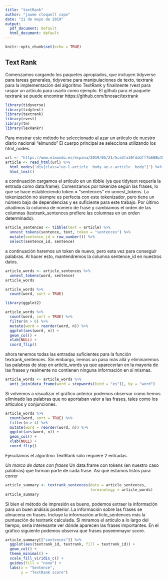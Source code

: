 ```yaml
---
title: "textRank"
author: "jaume cloquell capo"
date: "21 de mayo de 2019"
output:
  pdf_document: default
  html_document: default
---
```


```r
knitr::opts_chunk$set(echo = TRUE)
```

## Text Rank

Comenzamos cargando los paquetes apropiados, que incluyen tidyverse para tareas generales, tidyverse para manipulaciones de texto, textrank para la implementación del algoritmo TextRank y finalmente rvest para raspar un artículo para usarlo como ejemplo. El github para el paquete textrank se puede encontrar https://github.com/bnosac/textrank

```r
library(tidyverse)
library(tidytext)
library(textrank)
library(rvest)
library(tm)
library(lexRankr)
```

Para mostrar este método he seleccionado al azar  un artículo de nuestro diario nacional "elmundo" El cuerpo principal se selecciona utilizando los html_nodes.

```r
url <- "https://www.elmundo.es/espana/2019/05/21/5ce3fa30fdddff7b688b45fa.html"
article <- read_html(url) %>%
  html_nodes('div[class="ue-l-article__body ue-c-article__body"]') %>%
  html_text()
```

a continuación cargamos el artículo en un tibble (ya que tidytext requería la entrada como data.frame). Comenzamos por tokenize según las frases, lo que se hace estableciendo token = "sentences" en unnest_tokens. La tokenización no siempre es perfecta con este tokenizador, pero tiene un número bajo de dependencias y es suficiente para este trabajo. Por último añadimos la columna de número de frase y cambiamos el orden de las columnas (textrank_sentences prefiere las columnas en un orden determinado).


```r
article_sentences <- tibble(text = article) %>%
  unnest_tokens(sentence, text, token = "sentences") %>%
  mutate(sentence_id = row_number()) %>%
  select(sentence_id, sentence)
```

a continuación haremos un token de nuevo, pero esta vez para conseguir palabras. Al hacer esto, mantendremos la columna sentence_id en nuestros datos.

```r
article_words <- article_sentences %>%
  unnest_tokens(word, sentence)
article_words
```
```r
article_words %>%
  count(word, sort = TRUE) 
```


```r

library(ggplot2)

article_words %>%
  count(word, sort = TRUE) %>%
  filter(n > 6) %>%
  mutate(word = reorder(word, n)) %>%
  ggplot(aes(word, n)) +
  geom_col() +
  xlab(NULL) +
  coord_flip()
```

ahora tenemos todas las entradas suficientes para la función textrank_sentences. Sin embargo, iremos un paso más allá y eliminaremos las palabras de stop en article_words ya que aparecerían en la mayoría de las frases y realmente no contienen ninguna información en sí mismas.

```r
article_words <- article_words %>%
  anti_join(data_frame(word = stopwords(kind = "es")), by = "word")

```

Si volvemos a visualizar el gráfico anterior podemos observar como hemos eliminado las palabras que no aportaban valor a las frases, tales como los artículos y conjunciones.

```r
article_words %>%
  count(word, sort = TRUE) %>%
  filter(n > 4) %>%
  mutate(word = reorder(word, n)) %>%
  ggplot(aes(word, n)) +
  geom_col() +
  xlab(NULL) +
  coord_flip()
```
Ejecutamos el algoritmo TextRank sólo requiere 2 entradas.

*Un marco de datos con frases
*Un data.frame con tokens (en nuestro caso palabras) que forman parte de cada frase.
Así que estamos listos para correr


```r
article_summary <- textrank_sentences(data = article_sentences, 
                                      terminology = article_words)
article_summary
```

Si bien el método de impresión es bueno, podemos extraer la información para un buen análisis posterior. La información sobre las frases se almacena en frases. Incluye la información article_sentences más la puntuación de textrank calculada. Si miramos el artículo a lo largo del tiempo, sería interesante ver dónde aparecen las frases importantes. En el gráfico siguiente podemos observa que frases poseenmayor score.

```r
article_summary[["sentences"]] %>%
  ggplot(aes(textrank_id, textrank, fill = textrank_id)) +
  geom_col() +
  theme_minimal() +
  scale_fill_viridis_c() +
  guides(fill = "none") +
  labs(x = "Sentence",
       y = "TextRank score")
```

